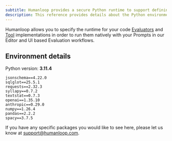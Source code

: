 ```yaml
---
subtitle: Humanloop provides a secure Python runtime to support defining code based Evaluator and Tool implementations.
description: This reference provides details about the Python environment and supported packages.
---
```


Humanloop allows you to specify the runtime for your code [Evaluators](../concepts/evaluator) and [Tool](../concepts/tool) implementations in order
to run them natively with your Prompts in our Editor and UI based Evaluation workflows.

## Environment details

Python version: **3.11.4**

```
jsonschema==4.22.0
sqlglot==25.5.1
requests==2.32.3
syllapy==0.7.2
textstat==0.7.3
openai==1.35.10
anthropic==0.29.0
numpy==1.26.4
pandas==2.2.2
spacy==3.7.5
```

If you have any specific packages you would like to see here, please let us know at support@humanloop.com.
